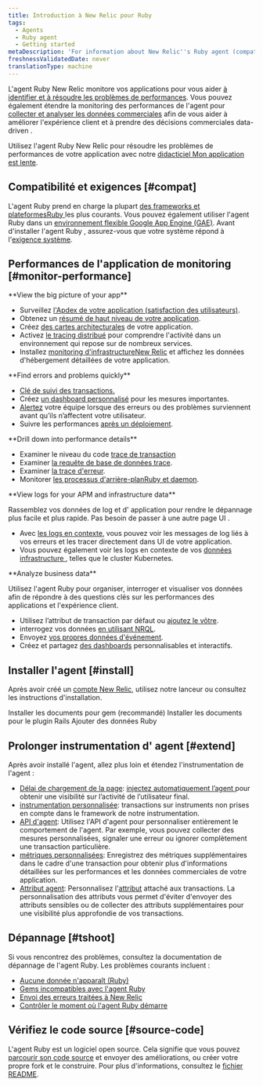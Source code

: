 ```yaml
---
title: Introduction à New Relic pour Ruby
tags:
  - Agents
  - Ruby agent
  - Getting started
metaDescription: 'For information about New Relic''s Ruby agent (compatibility requirements, installation, configuration, troubleshooting), start here.'
freshnessValidatedDate: never
translationType: machine
---
```


L&apos;agent Ruby New Relic monitore vos applications pour vous aider [à identifier et à résoudre les problèmes de performances](#monitor-performance). Vous pouvez également étendre la monitoring des performances de l&apos;agent pour [collecter et analyser les données commerciales](#business-data) afin de vous aider à améliorer l&apos;expérience client et à prendre des décisions commerciales data-driven .

Utilisez l&apos;agent Ruby New Relic pour résoudre les problèmes de performances de votre application avec notre [didacticiel Mon application est lente](/docs/journey-app-slow/root-causes/).

## Compatibilité et exigences [#compat]

L&apos;agent Ruby prend en charge la plupart [des frameworks et plateformesRuby ](/docs/agents/ruby-agent/getting-started/supported-frameworks)les plus courants. Vous pouvez également utiliser l&apos;agent Ruby dans un [environnement flexible Google App Engine (GAE)](/docs/agents/ruby-agent/installation/install-new-relic-ruby-agent-gae-flexible-environment). Avant d&apos;installer l&apos;agent Ruby , assurez-vous que votre système répond à l&apos;[exigence système](/docs/agents/ruby-agent/getting-started/ruby-agent-requirements-supported-frameworks/).

## Performances de l&apos;application de monitoring [#monitor-performance]

<DNT>
  **View the big picture of your app**
</DNT>

* Surveillez [l&apos;Apdex de votre application (satisfaction des utilisateurs)](/docs/apm/new-relic-apm/apdex/apdex-measuring-user-satisfaction).
* Obtenez un [résumé de haut niveau de votre application](/docs/apm/applications-menu/monitoring/apm-overview-page).
* Créez [des cartes architecturales](/docs/data-analysis/user-interface-functions/view-your-data/service-maps-visualize-monitor-apps-entire-architecture) de votre application.
* Activez [le tracing distribué](/docs/apm/agents/ruby-agent/configuration/distributed-tracing-ruby-agent) pour comprendre l&apos;activité dans un environnement qui repose sur de nombreux services.
* Installez [monitoring d&apos;infrastructureNew Relic](/docs/infrastructure) et affichez les données d&apos;hébergement détaillées de votre application.

<DNT>
  **Find errors and problems quickly**
</DNT>

* [Clé de suivi des transactions.](/docs/apm/transactions/key-transactions/key-transactions-tracking-important-transactions-or-events)
* Créez [un dashboard personnalisé](/docs/insights/use-insights-ui/advanced-ui-tasks/add-edit-copy-insights-dashboards) pour les mesures importantes.
* [Alertez](/docs/alerts/alert-policies/understanding-alert-policies/alerting-new-relic) votre équipe lorsque des erreurs ou des problèmes surviennent avant qu’ils n’affectent votre utilisateur.
* Suivre les performances [après un déploiement](/docs/agents/ruby-agent/features/recording-deployments-ruby-agent).

<DNT>
  **Drill down into performance details**
</DNT>

* Examiner le niveau du code [trace de transaction](/docs/apm/transactions/transaction-traces/transaction-traces)
* Examiner [la requête de base de données trace](/docs/apm/transactions/transaction-traces/sql-statements).
* Examiner [la trace d&apos;erreur](/docs/apm/applications-menu/events/viewing-apm-errors-error-traces).
* Monitorer [les processus d&apos;arrière-planRuby et daemon](/docs/agents/ruby-agent/background-jobs/monitoring-ruby-background-processes-daemons).

<DNT>
  **View logs for your APM and infrastructure data**
</DNT>

Rassemblez vos données de log et d&apos; application pour rendre le dépannage plus facile et plus rapide. Pas besoin de passer à une autre page UI .

* Avec [les logs en contexte](/docs/logs/logs-context/configure-logs-context-ruby/), vous pouvez voir les messages de log liés à vos erreurs et les tracer directement dans UI de votre application.
* Vous pouvez également voir les logs en contexte de vos [données infrastructure ](/docs/logs/forward-logs/forward-your-logs-using-infrastructure-agent/), telles que le cluster Kubernetes.

<DNT>
  **Analyze business data**
</DNT>

Utilisez l&apos;agent Ruby pour organiser, interroger et visualiser vos données afin de répondre à des questions clés sur les performances des applications et l&apos;expérience client.

* Utilisez l’attribut de transaction par défaut ou [ajoutez le vôtre](/docs/using-new-relic/data/customize-data/collect-custom-attributes).
* interrogez vos données [en utilisant NRQL](/docs/query-your-data/nrql-new-relic-query-language/get-started/introduction-nrql-new-relics-query-language).
* Envoyez [vos propres données d&apos;événement](/docs/apm/new-relic-apm/getting-started/introduction-apm).
* Créez et partagez [des dashboards](/docs/query-your-data/explore-query-data/dashboards/introduction-new-relic-one-dashboards) personnalisables et interactifs.

## Installer l&apos;agent [#install]

Après avoir créé un [compte New Relic](https://newrelic.com/signup), utilisez notre lanceur ou consultez les instructions d&apos;installation.

<ButtonGroup>
  <ButtonLink role="button" to="/docs/agents/ruby-agent/installation/install-new-relic-ruby-agent" variant="normal">
    Installer les documents pour gem (recommandé)
  </ButtonLink>

  <ButtonLink role="button" to="/docs/agents/ruby-agent/installation/ruby-agent-installation-rails-plugin" variant="normal">
    Installer les documents pour le plugin Rails
  </ButtonLink>

  <ButtonLink role="button" to="https://one.newrelic.com/marketplace/install-data-source?state=697923ba-6f87-39b9-4f6b-1bac644808c9" variant="primary">
    Ajouter des données Ruby
  </ButtonLink>
</ButtonGroup>

## Prolonger instrumentation d&apos; agent [#extend]

Après avoir installé l&apos;agent, allez plus loin et étendez l&apos;instrumentation de l&apos;agent :

* [Délai de chargement de la page](/docs/agents/ruby-agent/features/page-load-timing-ruby): [injectez automatiquement l’agent <InlinePopover type="browser" />](/docs/browser/new-relic-browser/getting-started/new-relic-browser)pour obtenir une visibilité sur l’activité de l’utilisateur final.
* [instrumentation personnalisée](/docs/agents/ruby-agent/features/ruby-custom-instrumentation): transactions sur instruments non prises en compte dans le framework de notre instrumentation.
* [API d&apos;agent](/docs/agents/ruby-agent/customization/ruby-agent-api-guide): Utilisez l&apos;API d&apos;agent pour personnaliser entièrement le comportement de l&apos;agent. Par exemple, vous pouvez collecter des mesures personnalisées, signaler une erreur ou ignorer complètement une transaction particulière.
* [métriques personnalisées](/docs/agents/ruby-agent/features/ruby-custom-metrics): Enregistrez des métriques supplémentaires dans le cadre d&apos;une transaction pour obtenir plus d&apos;informations détaillées sur les performances et les données commerciales de votre application.
* [Attribut agent](/docs/agents/ruby-agent/attributes/ruby-agent-attributes): Personnalisez l&apos;[attribut](/docs/agents/manage-apm-agents/agent-metrics/agent-attributes) attaché aux transactions. La personnalisation des attributs vous permet d&apos;éviter d&apos;envoyer des attributs sensibles ou de collecter des attributs supplémentaires pour une visibilité plus approfondie de vos transactions.

## Dépannage [#tshoot]

Si vous rencontrez des problèmes, consultez la documentation de dépannage de l&apos;agent Ruby. Les problèmes courants incluent :

* [Aucune donnée n&apos;apparaît (Ruby)](/docs/agents/ruby-agent/troubleshooting/no-data-appears-ruby)
* [Gems incompatibles avec l&apos;agent Ruby](/docs/agents/ruby-agent/troubleshooting/incompatible-gems)
* [Envoi des erreurs traitées à New Relic](/docs/agents/ruby-agent/troubleshooting/sending-new-relic-handled-errors)
* [Contrôler le moment où l&apos;agent Ruby démarre](/docs/agents/ruby-agent/troubleshooting/controlling-when-ruby-agent-starts)

## Vérifiez le code source [#source-code]

L&apos;agent Ruby est un logiciel open source. Cela signifie que vous pouvez [parcourir son code source](https://github.com/newrelic/newrelic-ruby-agent) et envoyer des améliorations, ou créer votre propre fork et le construire. Pour plus d&apos;informations, consultez le [fichier README](https://github.com/newrelic/newrelic-ruby-agent/blob/main/README.md).